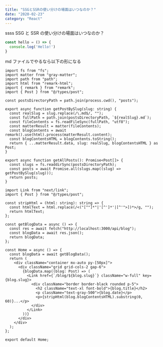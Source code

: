 ```yaml
---
title: "SSGとSSRの使い分けの場面はいつなのか？"
date: "2020-02-23"
category: "React"
---
```


ssss
SSG と SSR の使い分けの場面はいつなのか？

```python:example-file.js
const hello = () => {
  console.log('Hello!')
}
```

md ファイルでやるなら以下の形になる

```js:aaa
import fs from "fs";
import matter from "gray-matter";
import path from "path";
import html from "remark-html";
import { remark } from "remark";
import { Post } from "@/types/post";

const postsDirectoryPath = path.join(process.cwd(), "posts");

export async function getPostBySlug(slug: string) {
  const realSlug = slug.replace(/\.md$/, "");
  const fullPath = path.join(postsDirectoryPath, `${realSlug}.md`);
  const fileContents = fs.readFileSync(fullPath, "utf8");
  const matterResult = matter(fileContents);
  const blogContents = await remark().use(html).process(matterResult.content);
  const blogContentsHTML = blogContents.toString();
  return { ...matterResult.data, slug: realSlug, blogContentsHTML } as Post;
}

export async function getAllPosts(): Promise<Post[]> {
  const slugs = fs.readdirSync(postsDirectoryPath);
  const posts = await Promise.all(slugs.map((slug) => getPostBySlug(slug)));
  return posts;
}
```

```javascript:
import Link from "next/link";
import { Post } from "@/types/post";

const stripHtml = (html: string): string => {
  const htmlText = html.replace(/<("[^"]*"|'[^']*'|[^'">])*>/g, "");
  return htmlText;
};

const getBlogData = async () => {
  const res = await fetch("http://localhost:3000/api/blog");
  const blogData = await res.json();
  return blogData;
};

const Home = async () => {
  const blogData = await getBlogData();
  return (
    <div className="container mx-auto py-[50px]">
      <div className="grid grid-cols-2 gap-6">
        {blogData.map((blog: Post) => (
          <Link href={`/blog/${blog.slug}`} className="w-full" key={blog.slug}>
            <div className="border border-black rounded p-5">
              <h2 className="text-xl font-bold">{blog.title}</h2>
              <p className="text-gray-500">{blog.date}</p>
              <p>{stripHtml(blog.blogContentsHTML).substring(0, 60)}...</p>
            </div>
          </Link>
        ))}
      </div>
    </div>
  );
};

export default Home;
```
